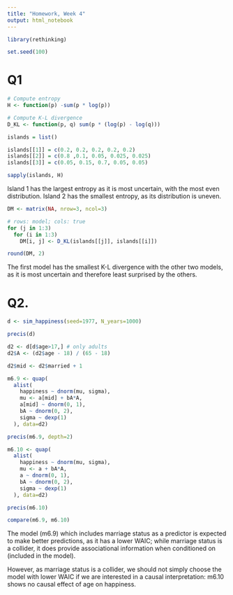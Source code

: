 ```yaml
---
title: "Homework, Week 4"
output: html_notebook
---
```


```r
library(rethinking)

set.seed(100)
```

# Q1

```r
# Compute entropy
H <- function(p) -sum(p * log(p))

# Compute K-L divergence
D_KL <- function(p, q) sum(p * (log(p) - log(q)))
```

```r
islands = list()

islands[[1]] = c(0.2, 0.2, 0.2, 0.2, 0.2)
islands[[2]] = c(0.8 ,0.1, 0.05, 0.025, 0.025)
islands[[3]] = c(0.05, 0.15, 0.7, 0.05, 0.05)

sapply(islands, H)
```

Island 1 has the largest entropy as it is most uncertain, with the most even distribution. Island 2 has the smallest entropy, as its distribution is uneven.

```r
DM <- matrix(NA, nrow=3, ncol=3)

# rows: model; cols: true
for (j in 1:3)
  for (i in 1:3)
    DM[i, j] <- D_KL(islands[[j]], islands[[i]])

round(DM, 2)
```

The first model has the smallest K-L divergence with the other two models, as it is most uncertain and therefore least surprised by the others.

# Q2.

```r
d <- sim_happiness(seed=1977, N_years=1000)

precis(d)
```

```r
d2 <- d[d$age>17,] # only adults
d2$A <- (d2$age - 18) / (65 - 18)
```

```r
d2$mid <- d2$married + 1

m6.9 <- quap(
  alist(
    happiness ~ dnorm(mu, sigma),
    mu <- a[mid] + bA*A,
    a[mid] ~ dnorm(0, 1),
    bA ~ dnorm(0, 2),
    sigma ~ dexp(1)
  ), data=d2)

precis(m6.9, depth=2)
```

```r
m6.10 <- quap(
  alist(
    happiness ~ dnorm(mu, sigma),
    mu <- a + bA*A,
    a ~ dnorm(0, 1),
    bA ~ dnorm(0, 2),
    sigma ~ dexp(1)
  ), data=d2)

precis(m6.10)
```

```r
compare(m6.9, m6.10)
```

The model (m6.9) which includes marriage status as a predictor is expected to make better predictions, as it has a lower WAIC; while marriage status is a collider, it does provide associational information when conditioned on (included in the model).

However, as marriage status is a collider, we should not simply choose the model with lower WAIC if we are interested in a causal interpretation: m6.10 shows no causal effect of age on happiness.